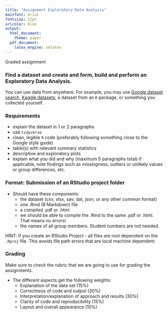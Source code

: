 ```yaml
---
title: "Assignment Exploratory Data Analysis"
mainfont: Arial
fontsize: 12pt
urlcolor: blue
output:
  html_document:
    theme: paper
  pdf_document:
    latex_engine: xelatex
---
```


Graded assignment

### Find a dataset and create and form, build and perform an Exploratory Data Analysis. 
You can use data from anywhere. For example, you may use [Google dataset search](https://toolbox.google.com/datasetsearch), [Kaggle datasets](https://www.kaggle.com/datasets), a dataset from an `R` package, or something you collected yourself.

### Requirements
- explain the dataset in 1 or 2 paragraphs
- use `tidyverse`
- clean, legible `R` code (preferably following something close to the Google style guide)
- table(s) with relevant summary statistics
- descriptive and exploratory plots
- explain what you did and why (maximum 5 paragraphs total) if applicable, note findings such as missingness, outliers or unlikely values or group differences, etc. 

### Format: Submission of an RStudio project folder
- Should have these components:
  - the dataset (csv, xlsx, sav, dat, json, or any other common format)
  - one .Rmd (R Markdown) file
  - a compiled .pdf or .html
  - we should be able to compile the .Rmd to the same .pdf or .html. That means no errors!
  - the names of all group members. Student numbers are not needed.  
  
HINT: If you create an RStudio Project - all files are root dependent on the `.Rproj` file. This avoids file path errors that are local machine dependent.

### Grading

Make sure to check the rubric that we are going to use for grading the assignments.

- The different aspects get the following weights:
  - Explanation of the data set (15%)
  - Correctness of code and output (30%)
  - Interpretation/explanation of approach and results (30%)
  - Clarity of code and reproducibility (15%)
  - Layout and overall appearance (10%)

